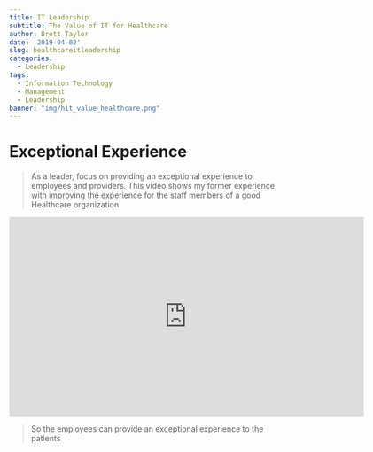 ```yaml
---
title: IT Leadership 
subtitle: The Value of IT for Healthcare
author: Brett Taylor
date: '2019-04-02'
slug: healthcareitleadership
categories:
  - Leadership
tags:
  - Information Technology
  - Management
  - Leadership
banner: "img/hit_value_healthcare.png"
---
```


# Exceptional Experience

> As a leader, focus on providing an exceptional experience to employees and providers.  This video shows my former experience with improving the experience for the staff members of a good Healthcare organization.

<iframe src="https://player.vimeo.com/video/143468945" width="640" height="360" frameborder="0" webkitallowfullscreen mozallowfullscreen allowfullscreen></iframe>

> So the employees can provide an exceptional experience to the patients